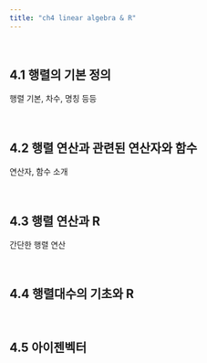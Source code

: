 ```yaml
---
title: "ch4 linear algebra & R"
---
```


<br>
<h2> 4.1 행렬의 기본 정의 </h2>
행렬 기본, 차수, 명칭 등등

<br>
<h2> 4.2 행렬 연산과 관련된 연산자와 함수 </h2>
연산자, 함수 소개

<br>
<h2> 4.3 행렬 연산과 R </h2>
간단한 행렬 연산

<br>
<h2> 4.4 행렬대수의 기초와 R </h2>

<br>
<h2> 4.5 아이젠벡터 </h2>